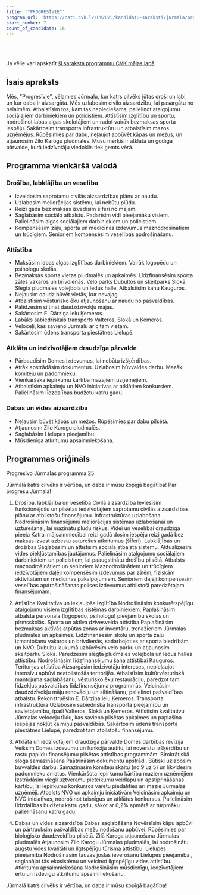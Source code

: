 ```yaml
---
title: '"PROGRESĪVIE"'
program_url: 'https://dati.cvk.lv/PV2025/kandidatu-saraksti/jurmala/progresivie'
start_number: 7
count_of_candidate: 16
---
```



<Badge text="Civilā aizsardzība" variant="note" size="small" /> <Badge text="Sociālais atbalsts" variant="note" size="small" /> <Badge text="Vides aizsardzība" variant="note" size="small" /> <Badge text="Transporta infrastruktūra" variant="note" size="small" /> <Badge text="Domes revīzija" variant="note" size="small" />

<br/><br/> 

<Card title='Šis ir mākslīga intelekta ģenerēts apraksts' icon='starlight'>
    Ja vēlie vari apskatīt <a href={frontmatter.program_url} target='_blank'>šī saraksta programmu CVK mājas lapā</a>
    </Card>

## Īsais apraksts

Mēs, "Progresīvie", vēlamies Jūrmalu, kur katrs cilvēks jūtas droši un labi, un kur daba ir aizsargāta. Mēs uzlabosim civilo aizsardzību, lai pasargātu no nelaimēm. Atbalstīsim tos, kam tas nepieciešams, palielinot atalgojumu sociālajiem darbiniekiem un policistiem. Attīstīsim izglītību un sportu, nodrošinot labas algas skolotājiem un radot vairāk bezmaksas sporta iespēju. Sakārtosim transporta infrastruktūru un atbalstīsim mazos uzņēmējus. Rūpēsimies par dabu, neļaujot apbūvēt kāpas un mežus, un atjaunosim Zilo Karogu pludmalēs. Mūsu mērķis ir atklāta un godīga pārvalde, kurā iedzīvotāju viedoklis tiek ņemts vērā.

## Programma vienkāršā valodā

### Drošība, labklājība un veselība

*   Izveidosim saprotamu civilās aizsardzības plānu ar naudu.
*   Uzlabosim meliorācijas sistēmu, lai nebūtu plūdu.
*   Reizi gadā bez maksas izvedīsim šīferi no mājām.
*   Saglabāsim sociālo atbalstu. Padarīsim vidi pieejamāku visiem. Palielināsim algas sociālajiem darbiniekiem un policistiem.
*   Kompensēsim zāļu, sporta un medicīnas izdevumus maznodrošinātiem un trūcīgiem. Senioriem kompensēsim veselības apdrošināšanu.

### Attīstība

*   Maksāsim labas algas izglītības darbiniekiem. Vairāk logopēdu un psihologu skolās.
*   Bezmaksas sporta vietas pludmalēs un apkaimēs. Līdzfinansēsim sporta zāles vakaros un brīvdienās. Velo parks Dubultos un skeitparks Slokā. Slēgtā pludmales volejbola un ledus halle. Atbalstīsim šahu Kauguros.
*   Neļausim daudz būvēt vietās, kur nevajag.
*   Atbalstīsim vēsturisko ēku atjaunošanu ar naudu no pašvaldības.
*   Palīdzēsim siltināt daudzdzīvokļu mājas.
*   Sakārtosim E. Dārziņa ielu Ķemeros.
*   Labāks sabiedriskais transports Valteros, Slokā un Ķemeros.
*   Veloceļi, kas savieno Jūrmalu ar citām vietām.
*   Sakārtosim ūdens transporta piestātnes Lielupē.

### Atklāta un iedzīvotājiem draudzīga pārvalde

*   Pārbaudīsim Domes izdevumus, lai nebūtu izšķērdības.
*   Ātrāk apstrādāsim dokumentus. Uzlabosim būvvaldes darbu. Mazāk komiteju un padomnieku.
*   Vienkāršāka iepirkumu kārtība mazajiem uzņēmējiem.
*   Atbalstīsim apkaimju un NVO iniciatīvas ar atklātiem konkursiem. Palielināsim līdzdalības budžetu katru gadu.

### Dabas un vides aizsardzība

*   Neļausim būvēt kāpās un mežos. Rūpēsimies par dabu pilsētā.
*   Atjaunosim Zilo Karogu pludmalēs.
*   Saglabāsim Lielupes pieejamību.
*   Mūsdienīga atkritumu apsaimniekošana.

## Programmas oriģināls

Progresīvo Jūrmalas programma 25

Jūrmalā katrs cilvēks ir vērtība, un daba ir mūsu kopīgā bagātība!
Par progresu Jūrmalā!

1. Drošība, labklājība un veselība
Civilā aizsardzība
Ieviesīsim funkcionējošu un pilsētas iedzīvotājiem saprotamu civilās aizsardzības plānu ar atbilstošu finansējumu.
Infrastruktūras uzlabošana
Nodrošināsim finansējumu meliorācijas sistēmas uzlabošanai un uzturēšanai, lai mazinātu plūdu riskus.
Videi un veselībai draudzīga pieeja
Katrai mājsaimniecībai reizi gadā dosim iespēju reizi gadā bez maksas izvest azbestu saturošus atkritumus (šīferi).
Labklājības un drošības
Saglabāsim un attīstīsim sociālā atbalsta sistēmu. Aktualizēsim vides piekļūstamības jautājumus. Palielināsim atalgojumu sociālajiem darbiniekiem un policistiem, lai paaugstinātu drošību pilsētā.
Atbalsts maznodrošinātiem un senioriem
Maznodrošinātiem un trūcīgiem iedzīvotājiem daļēji kompensēsim izdevumus par zālēm, fiziskām aktivitātēm un medicīnas pakalpojumiem. Senioriem daļēji kompensēsim veselības apdrošināšanas polises izdevumus atbilstoši paredzētajam finansējumam.

2. Attīstība
Kvalitatīva un iekļaujoša izglītība
Nodrošināsim konkurētspējīgu atalgojumu visiem izglītības sistēmas darbiniekiem. Paplašināsim atbalsta personāla (logopēdu, psihologu) pieejamību skolās un pirmsskolās.
Sporta un aktīva dzīvesveida attīstība
Paplašināsim bezmaksas aktīvās atpūtas zonas ar inventāru, trenažieriem Jūrmalas pludmalēs un apkaimēs. Līdzfinansēsim skolu un sporta zāļu izmantošanu vakaros un brīvdienās, sadarbojoties ar sporta biedrībām un NVO. Dubultu laukumā uzbūvēsim velo parku un atjaunosim skeitparku Slokā. Paredzēsim slēgtā pludmales volejbola un ledus halles attīstību. Nodrošināsim līdzfinansējumu šaha attīstībai Kauguros.
Teritorijas attīstība
Aizsargāsim iedzīvotāju intereses, nepieļaujot intensīvu apbūvi neatbilstošās teritorijās.
Atbalstīsim kultūrvēsturiskā mantojuma saglabāšanu, vēsturisko ēku restaurāciju, paredzot tam līdzekļus pašvaldības līdzfinansējuma programmās.
Veicināsim daudzdzīvokļu māju renovāciju un siltināšanu, palielinot pašvaldības atbalstu.
Rekonstruēsim E. Dārziņa ielu Ķemeros.
Transporta infrastruktūra
Uzlabosim sabiedriskā transporta pieejamību un savietojamību, īpaši Valteros, Slokā un Ķemeros.
Attīstīsim kvalitatīvu Jūrmalas veloceļu tīklu, kas savieno pilsētas apkaimes un paplašina iespējas nokļūt kaimiņu pašvaldībās.
Sakārtosim ūdens transporta piestātnes Lielupē, paredzot tam atbilstošu finansējumu.

3. Atklāta un iedzīvotājiem draudzīga pārvalde
Domes darbības revīzija
Veiksim Domes izdevumu un funkciju auditu, lai novērstu izšķērdību un rastu papildu finansējumu pilsētas attīstības programmām.
Birokrātiskā sloga samazināšana
Paātrināsim dokumentu apstrādi. Būtiski uzlabosim būvvaldes darbu. Samazināsim komiteju skaitu (no 9 uz 5) un likvidēsim padomnieku amatus.
Vienkāršota iepirkumu kārtība maziem uzņēmējiem
Izstrādāsim viegli uztveramu pieteikumu veidlapu un apstiprināšanas kārtību, lai iepirkumu konkursos varētu piedalīties arī mazie Jūrmalas uzņēmēji.
Atbalsts NVO un apkaimju iniciatīvām
Veicināsim apkaimju un NVO iniciatīvas, nodrošinot taisnīgus un atklātus konkursus. Palielināsim līdzdalības budžetu katru gadu, sākot ar 0,2% apmērā ar turpmāku palielināšanu katru gadu.

4. Dabas un vides aizsardzība
Dabas saglabāšana
Novērsīsim kāpu apbūvi un pārtrauksim pašvaldības mežu nodošanu apbūvei. Rūpēsimies par bioloģisko daudzveidību pilsētā.
Zilā Karoga atjaunošana Jūrmalas pludmalēs
Atjaunosim Zilo Karogu Jūrmalas pludmalēs, lai nodrošinātu augstu vides kvalitāti un ilgtspējīgu tūrisma attīstību.
Lielupes pieejamība
Nodrošināsim tauvas joslas ievērošanu Lielupes pieejamībai, saglabājot tās ekosistēmu un veicinot ilgtspējīgu vides attīstību.
Atkritumu apsaimniekošana
Nodrošināsim mūsdienīgu, iedzīvotājiem ērtu un izdevīgu atkritumu apsaimniekošanu.

Jūrmalā katrs cilvēks ir vērtība, un daba ir mūsu kopīgā bagātība!
